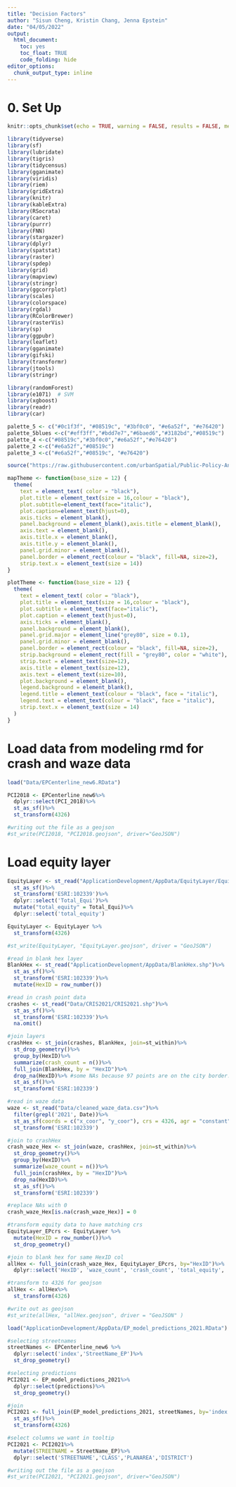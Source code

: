 ```yaml
---
title: "Decision Factors"
author: "Sisun Cheng, Kristin Chang, Jenna Epstein"
date: "04/05/2022"
output:
  html_document:
    toc: yes
    toc_float: TRUE
    code_folding: hide
editor_options:
  chunk_output_type: inline
---
```

# 0. Set Up

```r
knitr::opts_chunk$set(echo = TRUE, warning = FALSE, results = FALSE, message = FALSE)
```

```r
library(tidyverse)
library(sf)
library(lubridate)
library(tigris)
library(tidycensus)
library(gganimate)
library(viridis)
library(riem)
library(gridExtra)
library(knitr)
library(kableExtra)
library(RSocrata)
library(caret)
library(purrr)
library(FNN)
library(stargazer)
library(dplyr)
library(spatstat)
library(raster)
library(spdep)
library(grid)
library(mapview)
library(stringr)
library(ggcorrplot)
library(scales)
library(colorspace)
library(rgdal)          
library(RColorBrewer) 
library(rasterVis)    
library(sp)
library(ggpubr)
library(leaflet)
library(gganimate)
library(gifski)
library(transformr)
library(jtools)
library(stringr)

library(randomForest)
library(e1071)  # SVM
library(xgboost)
library(readr)
library(car)

palette_5 <- c("#0c1f3f", "#08519c", "#3bf0c0", "#e6a52f", "#e76420")
palette_5blues <-c("#eff3ff","#bdd7e7","#6baed6","#3182bd","#08519c")
palette_4 <-c("#08519c","#3bf0c0","#e6a52f","#e76420")
palette_2 <-c("#e6a52f","#08519c")
palette_3 <-c("#e6a52f","#08519c", "#e76420")

source("https://raw.githubusercontent.com/urbanSpatial/Public-Policy-Analytics-Landing/master/functions.r")
```

```r
mapTheme <- function(base_size = 12) {
  theme(
    text = element_text( color = "black"),
    plot.title = element_text(size = 16,colour = "black"),
    plot.subtitle=element_text(face="italic"),
    plot.caption=element_text(hjust=0),
    axis.ticks = element_blank(),
    panel.background = element_blank(),axis.title = element_blank(),
    axis.text = element_blank(),
    axis.title.x = element_blank(),
    axis.title.y = element_blank(),
    panel.grid.minor = element_blank(),
    panel.border = element_rect(colour = "black", fill=NA, size=2),
    strip.text.x = element_text(size = 14))
}

plotTheme <- function(base_size = 12) {
  theme(
    text = element_text( color = "black"),
    plot.title = element_text(size = 16,colour = "black"),
    plot.subtitle = element_text(face="italic"),
    plot.caption = element_text(hjust=0),
    axis.ticks = element_blank(),
    panel.background = element_blank(),
    panel.grid.major = element_line("grey80", size = 0.1),
    panel.grid.minor = element_blank(),
    panel.border = element_rect(colour = "black", fill=NA, size=2),
    strip.background = element_rect(fill = "grey80", color = "white"),
    strip.text = element_text(size=12),
    axis.title = element_text(size=12),
    axis.text = element_text(size=10),
    plot.background = element_blank(),
    legend.background = element_blank(),
    legend.title = element_text(colour = "black", face = "italic"),
    legend.text = element_text(colour = "black", face = "italic"),
    strip.text.x = element_text(size = 14)
  )
}

```

# Load data from modeling rmd for crash and waze data

```r
load("Data/EPCenterline_new6.RData")

PCI2018 <- EPCenterline_new6%>%
  dplyr::select(PCI_2018)%>%
  st_as_sf()%>%
  st_transform(4326)

#writing out the file as a geojson
#st_write(PCI2018, "PCI2018.geojson", driver="GeoJSON")
```

# Load equity layer

```r
EquityLayer <- st_read("ApplicationDevelopment/AppData/EquityLayer/Equity_12_11_2020/Equity_12_11_2020.shp")%>%
  st_as_sf()%>%
  st_transform('ESRI:102339')%>%
  dplyr::select('Total_Equi')%>%
  mutate("total_equity" = Total_Equi)%>%
  dplyr::select('total_equity')

EquityLayer <- EquityLayer %>%
  st_transform(4326)

#st_write(EquityLayer, "EquityLayer.geojson", driver = "GeoJSON")
```


```r
#read in blank hex layer
BlankHex <- st_read("ApplicationDevelopment/AppData/BlankHex.shp")%>%
  st_as_sf()%>%
  st_transform('ESRI:102339')%>%
  mutate(HexID = row_number())

#read in crash point data
crashes <- st_read("Data/CRIS2021/CRIS2021.shp")%>%
  st_as_sf()%>%
  st_transform('ESRI:102339')%>%
  na.omit()

#join layers
crashHex <- st_join(crashes, BlankHex, join=st_within)%>%
  st_drop_geometry()%>%
  group_by(HexID)%>%
  summarize(crash_count = n())%>%
  full_join(BlankHex, by = "HexID")%>%
  drop_na(HexID)%>% #some NAs because 97 points are on the city border...excluding for now
  st_as_sf()%>%
  st_transform('ESRI:102339')
```


```r
#read in waze data
waze <- st_read("Data/cleaned_waze_data.csv")%>%
  filter(grepl('2021', Date))%>%
  st_as_sf(coords = c("x_coor", "y_coor"), crs = 4326, agr = "constant") %>%
  st_transform('ESRI:102339')

#join to crashHex
crash_waze_Hex <- st_join(waze, crashHex, join=st_within)%>%
  st_drop_geometry()%>%
  group_by(HexID)%>%
  summarize(waze_count = n())%>%
  full_join(crashHex, by = "HexID")%>%
  drop_na(HexID)%>%
  st_as_sf()%>%
  st_transform('ESRI:102339')

#replace NAs with 0
crash_waze_Hex[is.na(crash_waze_Hex)] = 0
```


```r
#transform equity data to have matching crs
EquityLayer_EPcrs <- EquityLayer %>%
  mutate(HexID = row_number())%>%
  st_drop_geometry()

#join to blank hex for same HexID col
allHex <- full_join(crash_waze_Hex, EquityLayer_EPcrs, by="HexID")%>%
  dplyr::select('HexID', 'waze_count', 'crash_count', 'total_equity', 'geometry')

#transform to 4326 for geojson
allHex <- allHex%>%
  st_transform(4326)

#write out as geojson
#st_write(allHex, "allHex.geojson", driver = "GeoJSON" )
```


```r
load("ApplicationDevelopment/AppData/EP_model_predictions_2021.RData")

#selecting streetnames
streetNames <- EPCenterline_new6 %>%
  dplyr::select('index','StreetName_EP')%>%
  st_drop_geometry()

#selecting predictions
PCI2021 <- EP_model_predictions_2021%>%
  dplyr::select(predictions)%>%
  st_drop_geometry()

#join
PCI2021 <- full_join(EP_model_predictions_2021, streetNames, by='index')%>%
  st_as_sf()%>%
  st_transform(4326)

#select columns we want in tooltip
PCI2021 <- PCI2021%>%
  mutate(STREETNAME = StreetName_EP)%>%
  dplyr::select('STREETNAME','CLASS','PLANAREA','DISTRICT')

#writing out the file as a geojson
#st_write(PCI2021, "PCI2021.geojson", driver="GeoJSON")

```













